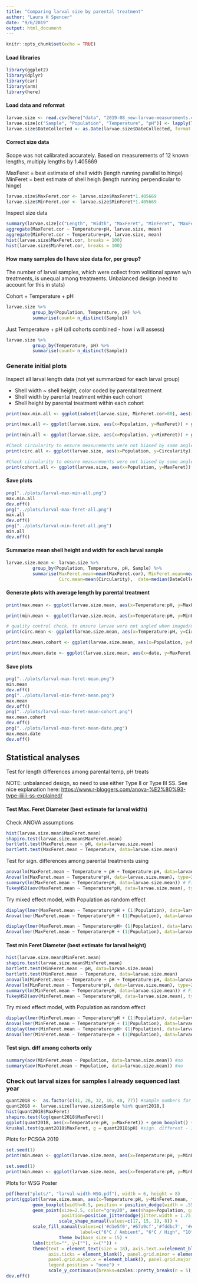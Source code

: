 ```yaml
---
title: "Comparing larval size by parental treatment"
author: "Laura H Spencer"
date: "9/6/2019"
output: html_document
---
```


```r
knitr::opts_chunk$set(echo = TRUE)
```

#### Load libraries 

```r
library(ggplot2)
library(dplyr)
library(car)
library(arm)
library(here)
```

#### Load data and reformat 

```r
larvae.size <- read.csv(here("data", "2019-08_new-larvae-measurements.csv"), header=T, stringsAsFactors = F)
larvae.size[c("Sample", "Population", "Temperature", "pH")] <- lapply(larvae.size[c("Sample", "Population", "Temperature", "pH")], factor)
larvae.size$DateCollected <- as.Date(larvae.size$DateCollected, format = "%m/%d/%y")
```

#### Correct size data 

Scope was not calibrated accurately. Based on measurements of 12 known lengths, multiply lengths by 1.405669

MaxFeret = best estimate of shell width (length running parallel to hinge) 
MinFeret = best estimate of shell heigh (length running perpendicular to hinge) 

```r
larvae.size$MaxFeret.cor <- larvae.size$MaxFeret*1.405669 
larvae.size$MinFeret.cor <- larvae.size$MinFeret*1.405669 
```

Inspect size data  

```r
summary(larvae.size[c("Length", "Width", "MaxFeret", "MinFeret", "MaxFeret90", "MaxFeret.cor", "MinFeret.cor")]) 
aggregate(MaxFeret.cor ~ Temperature+pH, larvae.size, mean) 
aggregate(MinFeret.cor ~ Temperature+pH, larvae.size, mean)
hist(larvae.size$MaxFeret.cor, breaks = 100)
hist(larvae.size$MinFeret.cor, breaks = 100)
```

#### How many samples do I have size data for, per group? 

The number of larval samples, which were collect from volitional spawn w/n treatments, is unequal among treatments. Unbalanced design (need to account for this in stats) 

Cohort + Temperature + pH 
```r
larvae.size %>%
          group_by(Population, Temperature, pH) %>%
          summarise(count= n_distinct(Sample))
```

Just Temperature + pH (all cohorts combined - how i will assess)

```r
larvae.size %>%
          group_by(Temperature, pH) %>%
          summarise(count= n_distinct(Sample))
```


### Generate initial plots  

Inspect all larval length data (not yet summarized for each larval group)

- Shell width ~ shell height, color coded by parental treatment 
- Shell width by parental treatment within each cohort 
- Shell height by parental treatment within each cohort 

```r
print(max.min.all <- ggplot(subset(larvae.size, MinFeret.cor>80), aes(x=MinFeret, y=MaxFeret)) + geom_point(size=.5, aes(color=Temperature:pH)) + theme_bw(base_size = 12) + labs(title="Larval shell size upon release", y=("Max Feret Diameter (~width), (um)"), x="Min Feret Diameter (~height),") + theme(text = element_text(size = 14)) + scale_color_manual(values=c("blue", "forestgreen", "orange", "red")))

print(max.all <- ggplot(larvae.size, aes(x=Population, y=MaxFeret)) + geom_boxplot(aes(color=Temperature:pH)) + theme_bw(base_size = 12) + labs(title="Larval shell width (Max Feret) by cohort & treatment", y=("Max. Feret Diameter (um)"), x="Cohort") + theme(text = element_text(size = 14)) + scale_color_manual(values=c("blue", "forestgreen", "orange", "red")))

print(min.all <- ggplot(larvae.size, aes(x=Population, y=MinFeret)) + geom_boxplot(aes(color=Temperature:pH)) + theme_bw(base_size = 12) + labs(title="Larval shell height (Min Feret) by cohort & treatment", y=("Min. Feret Diameter (um)"), x="Cohort") + theme(text = element_text(size = 14)) + scale_color_manual(values=c("blue", "forestgreen", "orange", "red")))

#Check circularity to ensure measurements were not biased by some angled groups of larvae 
print(circ.all <- ggplot(larvae.size, aes(x=Population, y=Circularity)) + geom_boxplot(aes(color=Temperature:pH)) + theme_bw(base_size = 12) + labs(title="Circularity by cohort & treatment", y=("Min. Feret Diameter (um)"), x="Cohort") + theme(text = element_text(size = 14)) + scale_color_manual(values=c("blue", "forestgreen", "orange", "red")))

#Check circularity to ensure measurements were not biased by some angled groups of larvae 
print(cohort.all <- ggplot(larvae.size, aes(x=Population, y=MaxFeret)) + geom_boxplot(aes(color=Population)) + theme_bw(base_size = 12) + labs(title="Shell width upon release, by cohort", y=("Max. Feret Diameter (um)"), x="Cohort") + theme(text = element_text(size = 14)) + scale_color_manual(values=c("blue", "forestgreen", "orange", "red")))
```

#### Save plots 

```r
png("../plots/larval-max-min-all.png")
max.min.all
dev.off()
png("../plots/larval-max-feret-all.png")
max.all
dev.off()
png("../plots/larval-min-feret-all.png")
min.all
dev.off()
```

####  Summarize mean shell height and width for each larval sample   

```r
larvae.size.mean <- larvae.size %>%
          group_by(Population, Temperature, pH, Sample) %>%
          summarise(MaxFeret.mean=mean(MaxFeret.cor), MinFeret.mean=mean(MinFeret.cor),
                    Circ.mean=mean(Circularity),  date=median(DateCollected))
```

#### Generate plots with average length by parental treatment 

```r
print(max.mean <- ggplot(larvae.size.mean, aes(x=Temperature:pH, y=MaxFeret.mean)) + geom_boxplot() + geom_jitter(width=0.15, size=2, aes(color=Population)) + theme_bw(base_size = 14) + labs(title="Mean shell width, by treatment & cohort", y=("size (um)"), x="Treatment") + theme(text = element_text(size = 16)) + scale_color_manual(values=c("#4daf4a","#377eb8","#984ea3","#e41a1c")))

print(min.mean <- ggplot(larvae.size.mean, aes(x=Temperature:pH, y=MinFeret.mean)) + geom_boxplot() + geom_jitter(width=0.15, size=2, aes(color=Population)) + theme_bw(base_size = 14) + labs(title="Mean shell height, by treatment & cohort", y=("size (um)"), x="Treatment") + theme(text = element_text(size = 16)) + scale_color_manual(values=c("#4daf4a","#377eb8","#984ea3","#e41a1c")))

# quality control check, to ensure larvae were not angled when imaged/measured 
print(circ.mean <- ggplot(larvae.size.mean, aes(x=Temperature:pH, y=Circ.mean)) + geom_boxplot() + geom_jitter(width=0.15, size=2, aes(color=Population)) + theme_bw(base_size = 14) + labs(title="Circularity by treatment & cohort", y=("size (um)"), x="Treatment") + theme(text = element_text(size = 16)) + scale_color_manual(values=c("#4daf4a","#377eb8","#984ea3","#e41a1c")))

print(max.mean.cohort <- ggplot(larvae.size.mean, aes(x=Population, y=MaxFeret.mean, color=Temperature:pH)) + geom_point(shape=8, size=2, position = position_jitterdodge(jitter.width = 0.35)) + geom_boxplot() + theme_bw(base_size = 14) + labs(title="Mean shell width, by treatment & cohort", y=("size (um)"), x="Cohort") + theme(text = element_text(size = 16)) + scale_color_manual(values=c("blue", "forestgreen", "orange", "red")))

print(max.mean.date <- ggplot(larvae.size.mean, aes(x=date, y=MaxFeret.mean)) + geom_jitter(width=0.15, size=2, aes(color=Temperature:pH)) + theme_bw(base_size = 14) + labs(title="Mean shell width, by collection date and treatment", y=("size (um)"), x="Date collected") + theme(text = element_text(size = 16)) + scale_color_manual(values=c("blue", "forestgreen", "orange", "red")))
```

#### Save plots 

```r
png("../plots/larval-max-feret-mean.png")
min.mean
dev.off()
png("../plots/larval-min-feret-mean.png")
max.mean
dev.off()
png("../plots/larval-max-feret-mean-cohort.png")
max.mean.cohort
dev.off()
png("../plots/larval-max-feret-mean-date.png")
max.mean.date
dev.off()
```

## Statistical analyses

Test for length differences among parental temp, pH treats 

NOTE: unbalanced design, so need to use either Type II or Type III SS. See nice explanation here:  [https://www.r-bloggers.com/anova-%E2%80%93-type-iiiiii-ss-explained/](https://www.r-bloggers.com/anova-%E2%80%93-type-iiiiii-ss-explained/)

####  Test Max. Feret Diameter (best estimate for larval width)

Check ANOVA assumptions 

```r
hist(larvae.size.mean$MaxFeret.mean)
shapiro.test(larvae.size.mean$MaxFeret.mean)
bartlett.test(MaxFeret.mean ~ pH, data=larvae.size.mean)
bartlett.test(MaxFeret.mean ~ Temperature, data=larvae.size.mean)
```

Test for sign. differences among parental treatments using 

```r
anova(lm(MaxFeret.mean ~ Temperature + pH + Temperature:pH, data=larvae.size.mean)) #no interaction. Assess using type II sums of squares, where I look at effects of pH and temperature after controlling for the other factor 
Anova(lm(MaxFeret.mean ~ Temperature*pH, data=larvae.size.mean), type=2) #both sign. 
summary(lm(MaxFeret.mean ~ Temperature+pH, data=larvae.size.mean)) # Fit not great, though 
TukeyHSD(aov(MaxFeret.mean ~ Temperature*pH, data=larvae.size.mean), type=2) #both sign. 

```


Try mixed effect model, with Population as random effect

```r
display(lmer(MaxFeret.mean ~ Temperature*pH + (1|Population), data=larvae.size.mean))
Anova(lmer(MaxFeret.mean ~ Temperature*pH + (1|Population), data=larvae.size.mean), type=2)

display(lmer(MaxFeret.mean ~ Temperature+pH+ (1|Population), data=larvae.size.mean)) 
Anova(lmer(MaxFeret.mean ~ Temperature+pH + (1|Population), data=larvae.size.mean), type=2) #with Pop as random effect and using type II SS, still sign. influence of temp and pH 
```

#### Test min Feret Diameter (best estimate for larval height)

```r
hist(larvae.size.mean$MinFeret.mean)
shapiro.test(larvae.size.mean$MinFeret.mean)
bartlett.test(MinFeret.mean ~ pH, data=larvae.size.mean)
bartlett.test(MinFeret.mean ~ Temperature, data=larvae.size.mean)
anova(lm(MinFeret.mean ~ Temperature + pH + Temperature:pH, data=larvae.size.mean)) #no interaction. Assess using type II sums of squares, where I look at effects of pH and temperature after controlling for the other factor 
Anova(lm(MinFeret.mean ~ Temperature*pH, data=larvae.size.mean), type=2) #both sign. 
summary(lm(MinFeret.mean ~ Temperature+pH, data=larvae.size.mean)) # Fit not great, though 
TukeyHSD(aov(MinFeret.mean ~ Temperature*pH, data=larvae.size.mean), type=2) #both sign. 
```

Try mixed effect model, with Population as random effect

```r
display(lmer(MinFeret.mean ~ Temperature*pH + (1|Population), data=larvae.size.mean))
Anova(lmer(MinFeret.mean ~ Temperature*pH + (1|Population), data=larvae.size.mean), type=2)
display(lmer(MinFeret.mean ~ Temperature+pH+ (1|Population), data=larvae.size.mean)) 
Anova(lmer(MinFeret.mean ~ Temperature+pH + (1|Population), data=larvae.size.mean), type=2) #with Pop as random effect and using type II SS, still sign. influence of temp and pH 

```

#### Test sign. diff among cohorts only 

```r
summary(aov(MinFeret.mean ~ Population, data=larvae.size.mean)) #no 
summary(aov(MaxFeret.mean ~ Population, data=larvae.size.mean)) #no 
```

### Check out larval sizes for samples I already sequenced last year

```r
quant2018 <-  as.factor(c(41, 26, 32, 10, 48, 77)) #sample numbers for larvae already sequenced (only n=3 per treat)
quant2018 <- larvae.size[larvae.size$Sample %in% quant2018,]
hist(quant2018$MaxFeret)
shapiro.test(log(quant2018$MaxFeret))
ggplot(quant2018, aes(x=Temperature:pH, y=MaxFeret)) + geom_boxplot() + geom_jitter() + theme_bw(base_size = 14) + labs(title="Larval shell  by treatment", y=("size (um)"), x="Treatment") + theme(text = element_text(size = 16)) 
kruskal.test(quant2018$MaxFeret, g = quant2018$pH) #sign. different - 10-low larger.  
```

Plots for PCSGA 2019 

```r
set.seed(1)
print(min.mean <- ggplot(larvae.size.mean, aes(x=Temperature:pH, y=MinFeret.mean)) + geom_boxplot() + geom_jitter(width=0.2, size=2.5) + theme_bw(base_size = 15) + labs(title="Mean shell height by parental winter treatment", y=("size (um)")) + theme(text = element_text(size = 16), axis.text.x=(element_text(size=15))) + scale_x_discrete(labels=c("6°C\nAmbient pH", "6°C\nLow pH", "10°C\nAmbient pH", "10°C\nLow pH"), name=element_blank()))

set.seed(1)
print(min.mean <- ggplot(larvae.size.mean, aes(x=Temperature:pH, y=MinFeret.mean)) + geom_boxplot() + geom_jitter(width=0.2, size=2.5, aes(color=Population)) + theme_bw(base_size = 15) + labs(title="Mean shell height by parental winter treatment", y=("size (um)")) + theme(text = element_text(size = 16), legend.position = "none", axis.text.x=(element_text(size=15))) + scale_x_discrete(labels=c("6°C\nAmbient pH", "6°C\nLow pH", "10°C\nAmbient pH", "10°C\nLow pH"), name=element_blank()) + scale_color_manual(values=c("#4daf4a","#377eb8","#984ea3","#e41a1c")))
```

Plots for WSG Poster 

```r
pdf(here("plots/", "larval-width-WSG.pdf"), width = 6, height = 8)
print(ggplot(larvae.size.mean, aes(x=Temperature:pH, y=MinFeret.mean, fill=Temperature:pH)) + 
          geom_boxplot(width=0.5, position = position_dodge(width = .55)) +
          geom_point(size=2.5, color="gray20", aes(shape=Population, group=Temperature:pH),
                     position=position_jitterdodge(jitter.width = 1.75, jitter.height = .1, dodge.width = 0.5)) +
                    scale_shape_manual(values=c(17, 15, 19, 8)) + 
          scale_fill_manual(values=c('#d1e5f0','#67a9cf','#fddbc7', '#ef8a62'), name="Parental Treatment",
                            label=c("6°C / Ambient", "6°C / High", "10°C / Ambient","10°C / High")) + 
                    theme_bw(base_size = 15) + 
          labs(title="", y=(""), x=("")) + 
          theme(text = element_text(size = 18), axis.text.x=(element_blank()), 
                axis.ticks = element_blank(), panel.grid.minor = element_blank(), 
                panel.grid.major.x = element_blank(), panel.grid.major.y = element_blank(), 
                legend.position = "none") + 
                scale_y_continuous(breaks=scales::pretty_breaks(n = 5), limits=c(min=145,max=173)))
dev.off()


```

